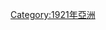 {{Year in country category|1|9|2|1|俄羅斯|歐洲||}}
{{Commonscat|1921 in Russia}}

[[Category:1921年亞洲|Category:1921年亞洲]]